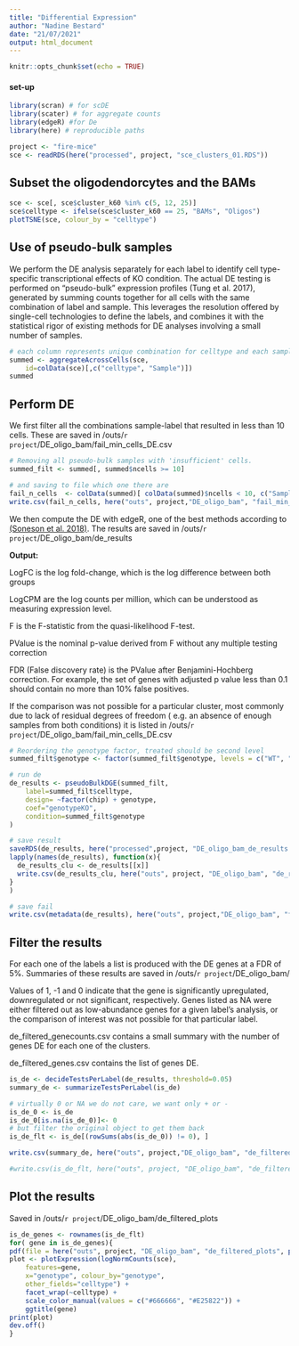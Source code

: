 ```yaml
---
title: "Differential Expression"
author: "Nadine Bestard"
date: "21/07/2021"
output: html_document
---
```


```r
knitr::opts_chunk$set(echo = TRUE)
```

#### set-up
```r
library(scran) # for scDE
library(scater) # for aggregate counts
library(edgeR) #for De
library(here) # reproducible paths
```

```r
project <- "fire-mice"
sce <- readRDS(here("processed", project, "sce_clusters_01.RDS")) 
```

## Subset the oligodendorcytes and the BAMs

```r
sce <- sce[, sce$cluster_k60 %in% c(5, 12, 25)]
sce$celltype <- ifelse(sce$cluster_k60 == 25, "BAMs", "Oligos")
plotTSNE(sce, colour_by = "celltype")
```

## Use of pseudo-bulk samples

We perform the DE analysis separately for each label to identify cell type-specific transcriptional effects of KO condition. The actual DE testing is performed on “pseudo-bulk” expression profiles (Tung et al. 2017), generated by summing counts together for all cells with the same combination of label and sample. This leverages the resolution offered by single-cell technologies to define the labels, and combines it with the statistical rigor of existing methods for DE analyses involving a small number of samples.

```r
# each column represents unique combination for celltype and each sample replicate
summed <- aggregateAcrossCells(sce, 
    id=colData(sce)[,c("celltype", "Sample")])
summed
```

## Perform DE

We first filter all the combinations sample-label that resulted in less than 10
cells. These are saved in /outs/`r project`/DE_oligo_bam/fail_min_cells_DE.csv

```r
# Removing all pseudo-bulk samples with 'insufficient' cells.
summed_filt <- summed[, summed$ncells >= 10]

# and saving to file which one there are
fail_n_cells  <- colData(summed)[ colData(summed)$ncells < 10, c("Sample", "mouse", "genotype", "tissue", "chip", "celltype", "ncells")]
write.csv(fail_n_cells, here("outs", project,"DE_oligo_bam", "fail_min_cells_DE.csv"), row.names = FALSE)
```

We then compute the DE with edgeR, one of the best methods according to [(Soneson et al. 2018)](https://www.nature.com/articles/nmeth.4612). The results are saved in /outs/`r project`/DE_oligo_bam/de_results

**Output:**

LogFC is the log fold-change, which is the log difference between both groups

LogCPM are the log counts per million, which can be understood as measuring expression level.

F is the F-statistic from the quasi-likelihood F-test.

PValue is the nominal p-value derived from F without any multiple testing correction

FDR (False discovery rate) is the PValue after Benjamini-Hochberg correction.  For example, the set of genes with adjusted p value less than 0.1 should contain no more than 10% false positives.

If the comparison was not possible for a particular cluster, most commonly due to lack of residual degrees of freedom ( e.g. an absence of enough samples from both conditions) it is listed in /outs/`r project`/DE_oligo_bam/fail_min_cells_DE.csv

```r
# Reordering the genotype factor, treated should be second level
summed_filt$genotype <- factor(summed_filt$genotype, levels = c("WT", "KO"))

# run de
de_results <- pseudoBulkDGE(summed_filt, 
    label=summed_filt$celltype,
    design= ~factor(chip) + genotype,
    coef="genotypeKO",
    condition=summed_filt$genotype 
)

# save result
saveRDS(de_results, here("processed",project, "DE_oligo_bam_de_results.RDS"))
lapply(names(de_results), function(x){
  de_results_clu <- de_results[[x]]
  write.csv(de_results_clu, here("outs", project, "DE_oligo_bam", "de_results", paste0("de_results_", x, ".csv")), quote = FALSE)
}
)

# save fail
write.csv(metadata(de_results), here("outs", project,"DE_oligo_bam", "fail_contrast_DE.csv"), row.names = FALSE)

```

## Filter the results

For each one of the labels a list is produced with the DE genes at a FDR of 5%. Summaries of these results are saved in /outs/`r project`/DE_oligo_bam/ 

Values of 1, -1 and 0 indicate that the gene is significantly upregulated, downregulated or not significant, respectively.
Genes listed as NA were either filtered out as low-abundance genes for a given label’s analysis, or the comparison of interest was not possible for that particular label.

de_filtered_genecounts.csv contains a small summary with the number of genes DE for each one of the clusters. 

de_filtered_genes.csv contains the list of genes DE. 

```r
is_de <- decideTestsPerLabel(de_results, threshold=0.05)
summary_de <- summarizeTestsPerLabel(is_de)

# virtually 0 or NA we do not care, we want only + or -
is_de_0 <- is_de
is_de_0[is.na(is_de_0)]<- 0
# but filter the original object to get them back
is_de_flt <- is_de[(rowSums(abs(is_de_0)) != 0), ]

write.csv(summary_de, here("outs", project,"DE_oligo_bam", "de_filtered_genecounts.csv"))

#write.csv(is_de_flt, here("outs", project, "DE_oligo_bam", "de_filtered_genes.csv" ))
```

## Plot the results

Saved in /outs/`r project`/DE_oligo_bam/de_filtered_plots

```r
is_de_genes <- rownames(is_de_flt)
for( gene in is_de_genes){
pdf(file = here("outs", project, "DE_oligo_bam", "de_filtered_plots", paste0(gene, ".pdf")))
plot <- plotExpression(logNormCounts(sce),
    features=gene,
    x="genotype", colour_by="genotype",
    other_fields="celltype") +
    facet_wrap(~celltype) +
    scale_color_manual(values = c("#666666", "#E25822")) +
    ggtitle(gene)
print(plot)
dev.off()
}
```